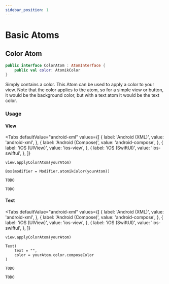 ```yaml
---
sidebar_position: 1
---
```



# Basic Atoms

<!-- [Dokka](../../../atomik/build/dokka/html/index.html) // Doesnt work -->


## Color Atom

```kotlin
public interface ColorAtom : AtomInterface {
    public val color: AtomikColor
}
``` 

Simply contains a color. This Atom can be used to apply a color to your view. Note that the color applies to the atom, so for a simple view or button, it would be the background color, but with a text atom it would be the text color.

### Usage

#### View

<Tabs
  defaultValue="android-xml"
  values={[
      { label: 'Android (XML)', value: 'android-xml', },
      { label: 'Android (Compose)', value: 'android-compose', },
      { label: 'iOS (UIView)', value: 'ios-view', },
      { label: 'iOS (SwiftUI)', value: 'ios-swiftui', },
  ]}
>
<TabItem value="android-xml">

    view.applyColorAtom(yourAtom)

</TabItem>
<TabItem value="android-compose">

    Box(modifier = Modifier.atomikColor(yourAtom))

</TabItem>
<TabItem value="ios-view">

    TODO

</TabItem>
<TabItem value="ios-swiftui">

    TODO

</TabItem>
</Tabs>

#### Text

<Tabs
  defaultValue="android-xml"
  values={[
      { label: 'Android (XML)', value: 'android-xml', },
      { label: 'Android (Compose)', value: 'android-compose', },
      { label: 'iOS (UIView)', value: 'ios-view', },
      { label: 'iOS (SwiftUI)', value: 'ios-swiftui', },
  ]}
>
<TabItem value="android-xml">

    view.applyColorAtom(yourAtom)

</TabItem>
<TabItem value="android-compose">

    Text(
        text = "",
        color = yourAtom.color.composeColor
    )

</TabItem>
<TabItem value="ios-view">

    TODO

</TabItem>
<TabItem value="ios-swiftui">

    TODO

</TabItem>
</Tabs>

